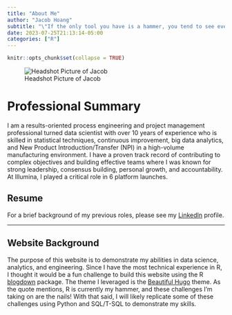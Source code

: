 ```yaml
---
title: "About Me"
author: "Jacob Hoang"
subtitle: "\"If the only tool you have is a hammer, you tend to see every problem as a nail.\" - Abraham Maslow"
date: 2023-07-25T21:13:14-05:00
categories: ["R"]
---
```


```r
knitr::opts_chunk$set(collapse = TRUE)
```

![Headshot Picture of Jacob](/page/about_files/cropped-headshot.png)

# Professional Summary

I am a results-oriented process engineering and project management professional turned data scientist with over 10 years of experience who is skilled in statistical techniques, continuous improvement, big data analytics, and New Product Introduction/Transfer (NPI) in a high-volume manufacturing environment. I have a proven track record of contributing to complex objectives and building effective teams where I was known for strong leadership, consensus building, personal growth, and accountability. At Illumina, I played a critical role in 6 platform launches.

## Resume

For a brief background of my previous roles, please see my [LinkedIn](https://www.linkedin.com/in/jacobnhoang/) profile.

---

## Website Background

The purpose of this website is to demonstrate my abilities in data science, analytics, and engineering. Since I have the most technical experience in R, I thought it would be a fun challenge to build this website using the R [blogdown](https://bookdown.org/yihui/blogdown/) package. The theme I leveraged is the [Beautiful Hugo](https://themes.gohugo.io/themes/beautifulhugo/) theme. As the quote mentions, R is currently my hammer, and these challenges I'm taking on are the nails! With that said, I will likely replicate some of these challenges using Python and SQL/T-SQL to demonstrate my skills.